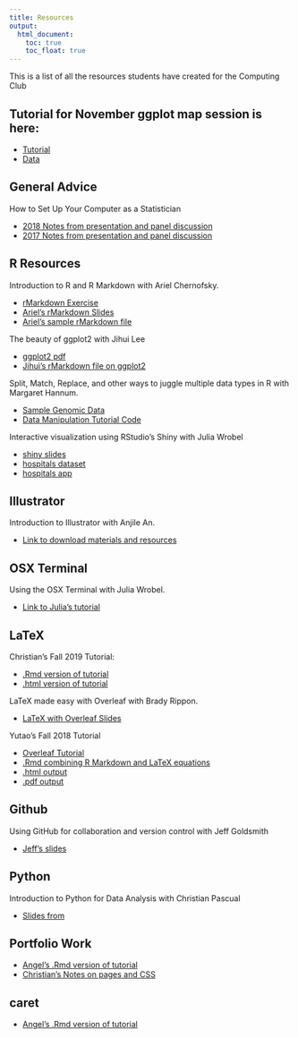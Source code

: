 ```yaml
---
title: Resources
output:
  html_document:
    toc: true
    toc_float: true
---
```


This is a list of all the resources students have created for the Computing Club

## Tutorial for November ggplot map session is here:

* [Tutorial](resources_files/maps_tutorial.html)
* [Data](resources_files/provinces_italy.csv)

## General Advice

How to Set Up Your Computer as a Statistician

* [2018 Notes from presentation and panel discussion](resources_files/Computing_Club Minutes_September_2018.pdf)
* [2017 Notes from presentation and panel discussion](resources_files/computer_091117.pdf)

## R Resources

Introduction to R and R Markdown with Ariel Chernofsky.

* [rMarkdown Exercise](resources_files/RMD_Exercise.pdf)
* [Ariel's rMarkdown Slides](resources_files/RMD_slides.pdf)
* [Ariel's sample rMarkdown file](resources_files/SampleRMD.rmd)

The beauty of ggplot2 with Jihui Lee

* [ggplot2 pdf](resources_files/ggplot2.pdf)
* [Jihui's rMarkdown file on ggplot2](resources_files/ggplot2.rmd)

Split, Match, Replace, and other ways to juggle multiple data types in R with Margaret Hannum.

* [Sample Genomic Data](resources_files/Manipulation_Data.zip)
* [Data Manipulation Tutorial Code](resources_files/cbcc_100917.R)

Interactive visualization using RStudio's Shiny with Julia Wrobel

* [shiny slides](resources_files/shinySlides.html)
* [hospitals dataset](resources_files/Hospital.csv)
* [hospitals app](resources_files/hospitalApp.zip)

## Illustrator

Introduction to Illustrator with Anjile An. 

* [Link to download materials and resources](http://tinyurl.com/k8ya4gk)

## OSX Terminal

Using the OSX Terminal with Julia Wrobel. 

* [Link to Julia's tutorial](http://juliawrobel.com/tutorials/osx_terminal.html)

## LaTeX

Christian's Fall 2019 Tutorial:

- [.Rmd version of tutorial](resources_files/latex-presentation.Rmd)
- [.html version of tutorial](resources_files/latex-presentation.html)

LaTeX made easy with Overleaf with Brady Rippon.

* [LaTeX with Overleaf Slides](resources_files/latex_101617.pdf)

Yutao's Fall 2018 Tutorial

* [Overleaf Tutorial](https://v2.overleaf.com/read/fdxyszqvstzn)
* [.Rmd combining R Markdown and LaTeX equations](resources_files/computing-club-tutorial-latex.Rmd)
* [.html output](resources_files/computing-club-tutorial-latex.html)
* [.pdf output](resources_files/computing-club-tutorial-latex.pdf)

## Github

Using GitHub for collaboration and version control with Jeff Goldsmith

* [Jeff's slides](http://p8105.com/git.html)

## Python

Introduction to Python for Data Analysis with Christian Pascual 

* [Slides from](https://docs.google.com/presentation/d/1HPGSbms3KJnowUIEx-ZG24GXSwM6zpMWXjrtyHhaDzs/edit#slide=id.g4360c0358c_0_5)

## Portfolio Work

* [Angel's .Rmd version of tutorial](resources_files/_site.yml)
* [Christian's Notes on pages and CSS](resources_files/website-presentation.html)

## caret

* [Angel's .Rmd version of tutorial](resources_files/caret_tutorial_computingclub.Rmd)
